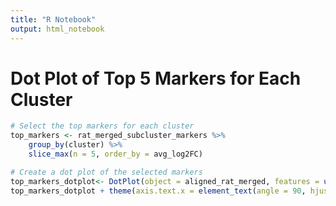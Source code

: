 ```yaml
---
title: "R Notebook"
output: html_notebook
---
```


#  Dot Plot of Top 5 Markers for Each Cluster
```r
# Select the top markers for each cluster
top_markers <- rat_merged_subcluster_markers %>%
    group_by(cluster) %>%
    slice_max(n = 5, order_by = avg_log2FC) 
```

```r
# Create a dot plot of the selected markers
top_markers_dotplot<- DotPlot(object = aligned_rat_merged, features = unique(top_markers$gene))
top_markers_dotplot + theme(axis.text.x = element_text(angle = 90, hjust = 1, vjust = 0.5, size = 10))
```